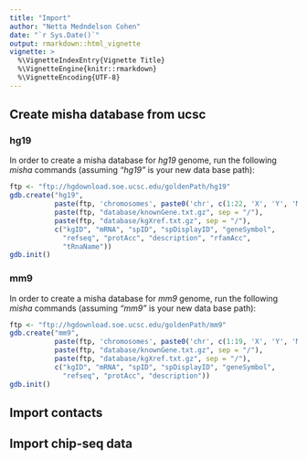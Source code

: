 ```yaml
---
title: "Import"
author: "Netta Medndelson Cohen"
date: "`r Sys.Date()`"
output: rmarkdown::html_vignette
vignette: >
  %\VignetteIndexEntry{Vignette Title}
  %\VignetteEngine{knitr::rmarkdown}
  %\VignetteEncoding{UTF-8}
---
```


## Create misha database from ucsc

### hg19
In order to create a misha database for _hg19_ genome, run the following _misha_ commands (assuming *"hg19"* is your new data base path):
```r
ftp <- "ftp://hgdownload.soe.ucsc.edu/goldenPath/hg19" 
gdb.create("hg19",
           paste(ftp, 'chromosomes', paste0('chr', c(1:22, 'X', 'Y', 'M'), '.fa.gz'), sep='/'),
           paste(ftp, "database/knownGene.txt.gz", sep = "/"),
           paste(ftp, "database/kgXref.txt.gz", sep = "/"),
           c("kgID", "mRNA", "spID", "spDisplayID", "geneSymbol",
             "refseq", "protAcc", "description", "rfamAcc",
             "tRnaName"))
gdb.init()

```

### mm9
In order to create a misha database for _mm9_ genome, run the following _misha_ commands (assuming *"mm9"* is your new data base path):
```r
ftp <- "ftp://hgdownload.soe.ucsc.edu/goldenPath/mm9" 
gdb.create("mm9",
           paste(ftp, 'chromosomes', paste0('chr', c(1:19, 'X', 'Y', 'M'), '.fa.gz'), sep='/'),
           paste(ftp, "database/knownGene.txt.gz", sep = "/"),
           paste(ftp, "database/kgXref.txt.gz", sep = "/"),
           c("kgID", "mRNA", "spID", "spDisplayID", "geneSymbol",
             "refseq", "protAcc", "description"))
gdb.init()

```

## Import contacts

## Import chip-seq data

